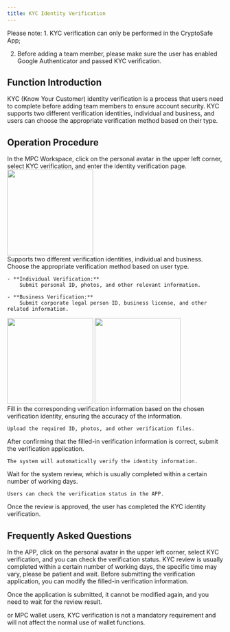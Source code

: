 ```yaml
---
title: KYC Identity Verification
---
```


<Note> 
Please note:
1. KYC verification can only be performed in the CryptoSafe App;

2. Before adding a team member, please make sure the user has enabled Google Authenticator and passed KYC verification.
</Note>

## **Function Introduction**

KYC (Know Your Customer) identity verification is a process that users need to complete before adding team members to ensure account security. KYC supports two different verification identities, individual and business, and users can choose the appropriate verification method based on their type.

## **Operation Procedure**

<Steps>

<Step title="Enter the KYC Verification Page">
   In the MPC Workspace, click on the personal avatar in the upper left corner, select KYC verification, and enter the identity verification page.
    <div className="w-full flex items-center justify-center">
    <img src="/images/user-guide/account.png" width="200"/>
</div>
</Step>

<Step title="Choose Verification Identity">
    Supports two different verification identities, individual and business. Choose the appropriate verification method based on user type.
    
    - **Individual Verification:**
        Submit personal ID, photos, and other relevant information.

    - **Business Verification:**
        Submit corporate legal person ID, business license, and other related information.

   <div className="w-full flex items-center justify-center">
    <CardGroup cols={2}>
        <img src="/images/quickstart/pkyc.png" width="200"/>
        <img src="/images/quickstart/ekyc.png" width="200"/>
    </CardGroup>
</div>

</Step>

<Step title="Fill in Verification Information">
    Fill in the corresponding verification information based on the chosen verification identity, ensuring the accuracy of the information.

    Upload the required ID, photos, and other verification files.
</Step>

<Step title="Submit Verification Application">
    After confirming that the filled-in verification information is correct, submit the verification application.

    The system will automatically verify the identity information.
</Step>

<Step title="Wait for the Review Result">
    Wait for the system review, which is usually completed within a certain number of working days.

    Users can check the verification status in the APP.
</Step>

<Step title="Verification Completed">
    Once the review is approved, the user has completed the KYC identity verification.
</Step>

</Steps>

## **Frequently Asked Questions**

<Accordion title="How do I check my KYC verification status?">
In the APP, click on the personal avatar in the upper left corner, select KYC verification, and you can check the verification status.
</Accordion>

<Accordion title="How long does KYC review take?">
KYC review is usually completed within a certain number of working days, the specific time may vary, please be patient and wait.
</Accordion>

<Accordion title="Can I modify the submitted KYC verification information?">
Before submitting the verification application, you can modify the filled-in verification information.

Once the application is submitted, it cannot be modified again, and you need to wait for the review result.
</Accordion>


<Accordion title="Do I have to verify KYC？">
or MPC wallet users, KYC verification is not a mandatory requirement and will not affect the normal use of wallet functions.
</Accordion>

